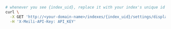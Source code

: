 <CodeGroup>

```bash cURL
# whenever you see {index_uid}, replace it with your index's unique id
curl \
  -X GET 'http://<your-domain-name>/indexes/{index_uid}/settings/displayed-attributes' \
  -H 'X-Meili-API-Key: API_KEY'
```

</CodeGroup>